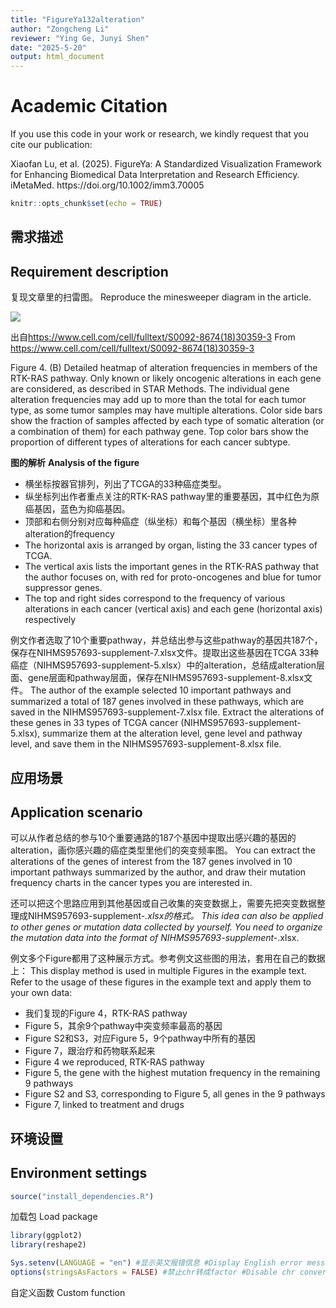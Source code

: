 ```yaml
---
title: "FigureYa132alteration"
author: "Zongcheng Li"
reviewer: "Ying Ge, Junyi Shen"
date: "2025-5-20"
output: html_document
---
```


# Academic Citation
If you use this code in your work or research, we kindly request that you cite our publication:

Xiaofan Lu, et al. (2025). FigureYa: A Standardized Visualization Framework for Enhancing Biomedical Data Interpretation and Research Efficiency. iMetaMed. https://doi.org/10.1002/imm3.70005


```r
knitr::opts_chunk$set(echo = TRUE)
```

## 需求描述
## Requirement description

复现文章里的扫雷图。
Reproduce the minesweeper diagram in the article.

![](example.png)

出自<https://www.cell.com/cell/fulltext/S0092-8674(18)30359-3>
From <https://www.cell.com/cell/fulltext/S0092-8674(18)30359-3>

Figure 4. (B) Detailed heatmap of alteration frequencies in members of the RTK-RAS pathway. Only known or likely oncogenic alterations in each gene are considered, as described in STAR Methods. The individual gene alteration frequencies may add up to more than the total for each tumor type, as some tumor samples may have multiple alterations. Color side bars show the fraction of samples affected by each type of somatic alteration (or a combination of them) for each pathway gene. Top color bars show the proportion of different types of alterations for each cancer subtype.

**图的解析**
**Analysis of the figure**

- 横坐标按器官排列，列出了TCGA的33种癌症类型。
- 纵坐标列出作者重点关注的RTK-RAS pathway里的重要基因，其中红色为原癌基因，蓝色为抑癌基因。
- 顶部和右侧分别对应每种癌症（纵坐标）和每个基因（横坐标）里各种alteration的frequency
- The horizontal axis is arranged by organ, listing the 33 cancer types of TCGA.
- The vertical axis lists the important genes in the RTK-RAS pathway that the author focuses on, with red for proto-oncogenes and blue for tumor suppressor genes.
- The top and right sides correspond to the frequency of various alterations in each cancer (vertical axis) and each gene (horizontal axis) respectively

例文作者选取了10个重要pathway，并总结出参与这些pathway的基因共187个，保存在NIHMS957693-supplement-7.xlsx文件。提取出这些基因在TCGA 33种癌症（NIHMS957693-supplement-5.xlsx）中的alteration，总结成alteration层面、gene层面和pathway层面，保存在NIHMS957693-supplement-8.xlsx文件。
The author of the example selected 10 important pathways and summarized a total of 187 genes involved in these pathways, which are saved in the NIHMS957693-supplement-7.xlsx file. Extract the alterations of these genes in 33 types of TCGA cancer (NIHMS957693-supplement-5.xlsx), summarize them at the alteration level, gene level and pathway level, and save them in the NIHMS957693-supplement-8.xlsx file.

## 应用场景
## Application scenario

可以从作者总结的参与10个重要通路的187个基因中提取出感兴趣的基因的alteration，画你感兴趣的癌症类型里他们的突变频率图。
You can extract the alterations of the genes of interest from the 187 genes involved in 10 important pathways summarized by the author, and draw their mutation frequency charts in the cancer types you are interested in.

还可以把这个思路应用到其他基因或自己收集的突变数据上，需要先把突变数据整理成NIHMS957693-supplement-*.xlsx的格式。
This idea can also be applied to other genes or mutation data collected by yourself. You need to organize the mutation data into the format of NIHMS957693-supplement-*.xlsx.

例文多个Figure都用了这种展示方式。参考例文这些图的用法，套用在自己的数据上：
This display method is used in multiple Figures in the example text. Refer to the usage of these figures in the example text and apply them to your own data:

- 我们复现的Figure 4，RTK-RAS pathway
- Figure 5，其余9个pathway中突变频率最高的基因
- Figure S2和S3，对应Figure 5，9个pathway中所有的基因
- Figure 7，跟治疗和药物联系起来
- Figure 4 we reproduced, RTK-RAS pathway
- Figure 5, the gene with the highest mutation frequency in the remaining 9 pathways
- Figure S2 and S3, corresponding to Figure 5, all genes in the 9 pathways
- Figure 7, linked to treatment and drugs

## 环境设置
## Environment settings


```r
source("install_dependencies.R")

```

加载包
Load package

```r
library(ggplot2)
library(reshape2)

Sys.setenv(LANGUAGE = "en") #显示英文报错信息 #Display English error message
options(stringsAsFactors = FALSE) #禁止chr转成factor #Disable chr conversion to factor
```

自定义函数
Custom function
